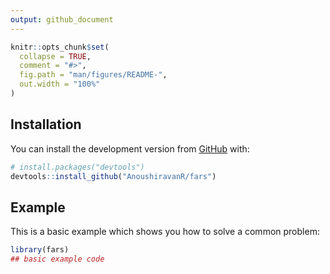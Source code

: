 ```yaml
---
output: github_document
---
```



```r
knitr::opts_chunk$set(
  collapse = TRUE,
  comment = "#>",
  fig.path = "man/figures/README-",
  out.width = "100%"
)
```

## Installation

You can install the development version from [GitHub](https://github.com/) with:

``` r
# install.packages("devtools")
devtools::install_github("AnoushiravanR/fars")
```
## Example

This is a basic example which shows you how to solve a common problem:

```r
library(fars)
## basic example code
```



